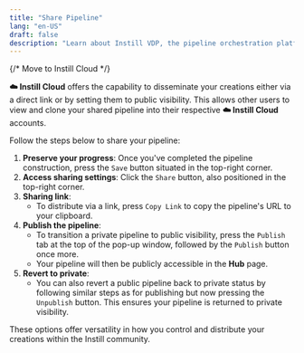 ```yaml
---
title: "Share Pipeline"
lang: "en-US"
draft: false
description: "Learn about Instill VDP, the pipeline orchestration platform for unstructured data ETL, in the project Instill Core: https://github.com/instill-ai/instill-core"
---
```


{/* Move to Instill Cloud */}

**☁️ Instill Cloud** offers the capability to disseminate your creations either
via a direct link or by setting them to public visibility. This allows other
users to view and clone your shared pipeline into their respective **☁️ Instill
Cloud** accounts.

Follow the steps below to share your pipeline:

1. **Preserve your progress**: Once you've completed the pipeline construction,
   press the `Save` button situated in the top-right corner.
2. **Access sharing settings**: Click the `Share` button, also positioned in the
   top-right corner.
3. **Sharing link**:
   - To distribute via a link, press `Copy Link` to copy the pipeline's URL to
     your clipboard.
4. **Publish the pipeline**:
   - To transition a private pipeline to public visibility, press the `Publish` tab at
     the top of the pop-up window, followed by the `Publish` button once more.
   - Your pipeline will then be publicly accessible in the **Hub** page.
5. **Revert to private**:
   - You can also revert a public pipeline back to private status by following
     similar steps as for publishing but now pressing the `Unpublish` button.
     This ensures your pipeline is returned to private visibility.

These options offer versatility in how you control and distribute your creations
within the Instill community.
